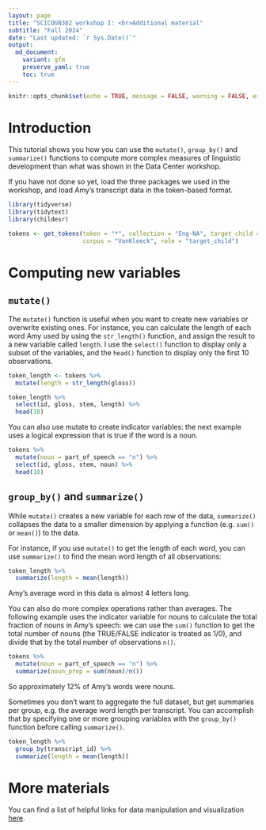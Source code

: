 ```yaml
---
layout: page
title: "SCICOGN302 workshop I: <br>Additional material"
subtitle: "Fall 2024"
date: "Last updated: `r Sys.Date()`"
output:
  md_document:
    variant: gfm
    preserve_yaml: true
    toc: true
---
```


```r
knitr::opts_chunk$set(echo = TRUE, message = FALSE, warning = FALSE, error = FALSE)
```

# Introduction

This tutorial shows you how you can use the `mutate()`, `group_by()` and `summarize()` functions to compute more complex measures of linguistic development than what was shown in the Data Center workshop.

If you have not done so yet, load the three packages we used in the workshop, and load Amy's transcript data in the token-based format.

```r
library(tidyverse)
library(tidytext)
library(childesr)

tokens <- get_tokens(token = "*", collection = "Eng-NA", target_child = "Amy",
                     corpus = "VanKleeck", role = "target_child")
```

# Computing new variables

## `mutate()`

The `mutate()` function is useful when you want to create new variables or overwrite existing ones.
For instance, you can calculate the length of each word Amy used by using the `str_length()` function, and assign the result to a new variable called `length`.
I use the `select()` function to display only a subset of the variables, and the `head()` function to display only the first 10 observations.

```r
token_length <- tokens %>% 
  mutate(length = str_length(gloss)) 

token_length %>% 
  select(id, gloss, stem, length) %>% 
  head(10)
```

You can also use mutate to create indicator variables: the next example uses a logical expression that is true if the word is a noun.

```r
tokens %>% 
  mutate(noun = part_of_speech == "n") %>% 
  select(id, gloss, stem, noun) %>% 
  head(10)
```

## `group_by()` and `summarize()`

While `mutate()` creates a new variable for each row of the data, `summarize()` collapses the data to a smaller dimension by applying a function (e.g. `sum()` or `mean()`) to the data.

For instance, if you use `mutate()` to get the length of each word, you can use `summarize()` to find the mean word length of all observations:

```r
token_length %>% 
  summarize(length = mean(length))
```

Amy's average word in this data is almost 4 letters long.

You can also do more complex operations rather than averages.
The following example uses the indicator variable for nouns to calculate the total fraction of nouns in Amy's speech: we can use the `sum()` function to get the total number of nouns (the TRUE/FALSE indicator is treated as 1/0), and divide that by the total number of observations `n()`.

```r
tokens %>% 
  mutate(noun = part_of_speech == "n") %>% 
  summarize(noun_prop = sum(noun)/n())
```
So approximately 12% of Amy's words were nouns.

Sometimes you don't want to aggregate the full dataset, but get summaries per group, e.g. the average word length per transcript.
You can accomplish that by specifying one or more grouping variables with the `group_by()` function before calling `summarize()`.

```r
token_length %>% 
  group_by(transcript_id) %>% 
  summarize(length = mean(length))
```

# More materials

You can find a list of helpful links for data manipulation and visualization [here](../../../tutorials/links).